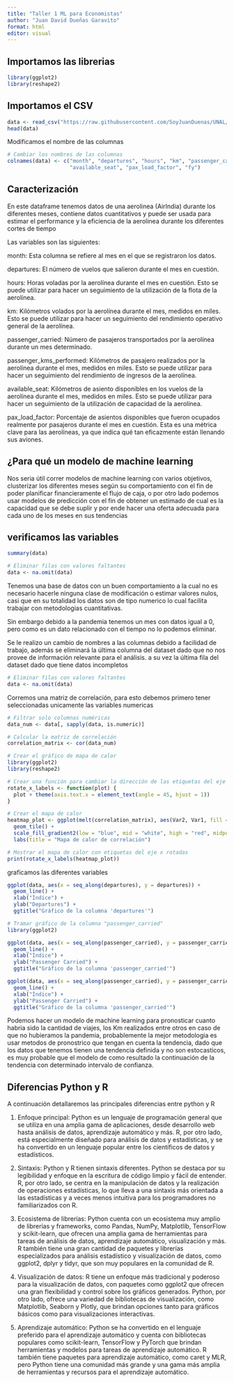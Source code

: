 ```yaml
---
title: "Taller 1 ML para Economistas"
author: "Juan David Dueñas Garavito"
format: html
editor: visual
---
```


## Importamos las librerias

```r
library(ggplot2)
library(reshape2)
```

## Importamos el CSV

```r
data <- read_csv("https://raw.githubusercontent.com/SoyJuanDuenas/UNAL/master/ML_para_economistas/AirIndia%20(International).csv", show_col_types = FALSE)
head(data)
```

Modificamos el nombre de las columnas

```r
# Cambiar los nombres de las columnas
colnames(data) <- c("month", "departures", "hours", "km", "passenger_carried", "passenger_kms_performed",
                    "available_seat", "pax_load_factor", "fy")

```

## Caracterización

En este dataframe tenemos datos de una aerolinea (AirIndia) durante los diferentes meses, contiene datos cuantitativos y puede ser usada para estimar el performance y la eficiencia de la aerolinea durante los diferentes cortes de tiempo

Las variables son las siguientes:

month: Esta columna se refiere al mes en el que se registraron los datos.

departures: El número de vuelos que salieron durante el mes en cuestión.

hours: Horas voladas por la aerolínea durante el mes en cuestión. Esto se puede utilizar para hacer un seguimiento de la utilización de la flota de la aerolínea.

km: Kilómetros volados por la aerolínea durante el mes, medidos en miles. Esto se puede utilizar para hacer un seguimiento del rendimiento operativo general de la aerolínea.

passenger_carried: Número de pasajeros transportados por la aerolínea durante un mes determinado.

passenger_kms_performed: Kilómetros de pasajero realizados por la aerolínea durante el mes, medidos en miles. Esto se puede utilizar para hacer un seguimiento del rendimiento de ingresos de la aerolínea.

available_seat: Kilómetros de asiento disponibles en los vuelos de la aerolínea durante el mes, medidos en miles. Esto se puede utilizar para hacer un seguimiento de la utilización de capacidad de la aerolínea.

pax_load_factor: Porcentaje de asientos disponibles que fueron ocupados realmente por pasajeros durante el mes en cuestión. Esta es una métrica clave para las aerolíneas, ya que indica qué tan eficazmente están llenando sus aviones.

## ¿Para qué un modelo de machine learning

Nos seria útil correr modelos de machine learning con varios objetivos, clusterizar los diferentes meses según su comportamiento con el fin de poder planificar financieramente el flujo de caja, o por otro lado podemos usar modelos de predicción con el fin de obtener un estimado de cual es la capacidad que se debe suplir y por ende hacer una oferta adecuada para cada uno de los meses en sus tendencias

## verificamos las variables

```r
summary(data)
```

```r
# Eliminar filas con valores faltantes
data <- na.omit(data)

```

Tenemos una base de datos con un buen comportamiento a la cual no es necesario hacerle ninguna clase de modificación o estimar valores nulos, casi que en su totalidad los datos son de tipo numerico lo cual facilita trabajar con metodologias cuantitativas.

Sin embargo debido a la pandemia tenemos un mes con datos igual a 0, pero como es un dato relacionado con el tiempo no lo podemos eliminar.

Se le realizo un cambio de nombres a las columnas debido a facilidad de trabajo, además se eliminará la última columna del dataset dado que no nos provee de información relevante para el análisis. a su vez la última fila del dataset dado que tiene datos incompletos

```r
# Eliminar filas con valores faltantes
data <- na.omit(data)
```

Corremos una matriz de correlación, para esto debemos primero tener seleccionadas unicamente las variables numericas

```r
# Filtrar solo columnas numéricas
data_num <- data[, sapply(data, is.numeric)]

# Calcular la matriz de correlación
correlation_matrix <- cor(data_num)

# Crear el gráfico de mapa de calor
library(ggplot2)
library(reshape2)

# Crear una función para cambiar la dirección de las etiquetas del eje x
rotate_x_labels <- function(plot) {
  plot + theme(axis.text.x = element_text(angle = 45, hjust = 1))
}

# Crear el mapa de calor
heatmap_plot <- ggplot(melt(correlation_matrix), aes(Var2, Var1, fill = value)) +
  geom_tile() +
  scale_fill_gradient2(low = "blue", mid = "white", high = "red", midpoint = 0) +
  labs(title = "Mapa de calor de correlación")

# Mostrar el mapa de calor con etiquetas del eje x rotadas
print(rotate_x_labels(heatmap_plot))


```

graficamos las diferentes variables

```r
ggplot(data, aes(x = seq_along(departures), y = departures)) +
  geom_line() +
  xlab("Índice") +
  ylab("Departures") +
  ggtitle("Gráfico de la columna 'departures'")
```

```r
# Tramar gráfico de la columna "passenger_carried"
library(ggplot2)

ggplot(data, aes(x = seq_along(passenger_carried), y = passenger_carried)) +
  geom_line() +
  xlab("Índice") +
  ylab("Passenger Carried") +
  ggtitle("Gráfico de la columna 'passenger_carried'")

```

```r
ggplot(data, aes(x = seq_along(passenger_carried), y = passenger_carried)) +
  geom_line() +
  xlab("Índice") +
  ylab("Passenger Carried") +
  ggtitle("Gráfico de la columna 'passenger_carried'")
```

Podemos hacer un modelo de machine learning para pronosticar cuanto habria sido la cantidad de viajes, los Km realizados entre otros en caso de que no hubieramos la pandemia, probablemente la mejor metodologia es usar metodos de pronostrico que tengan en cuenta la tendencia, dado que los datos que tenemos tienen una tendencia definida y no son estocasticos, es muy probable que el modelo de como resultado la continuación de la tendencia con determinado intervalo de confianza.

## Diferencias Python y R

A continuación detallaremos las principales diferencias entre python y R

1.  Enfoque principal: Python es un lenguaje de programación general que se utiliza en una amplia gama de aplicaciones, desde desarrollo web hasta análisis de datos, aprendizaje automático y más. R, por otro lado, está especialmente diseñado para análisis de datos y estadísticas, y se ha convertido en un lenguaje popular entre los científicos de datos y estadísticos.

2.  Sintaxis: Python y R tienen sintaxis diferentes. Python se destaca por su legibilidad y enfoque en la escritura de código limpio y fácil de entender. R, por otro lado, se centra en la manipulación de datos y la realización de operaciones estadísticas, lo que lleva a una sintaxis más orientada a las estadísticas y a veces menos intuitiva para los programadores no familiarizados con R.

3.  Ecosistema de librerías: Python cuenta con un ecosistema muy amplio de librerías y frameworks, como Pandas, NumPy, Matplotlib, TensorFlow y scikit-learn, que ofrecen una amplia gama de herramientas para tareas de análisis de datos, aprendizaje automático, visualización y más. R también tiene una gran cantidad de paquetes y librerías especializados para análisis estadístico y visualización de datos, como ggplot2, dplyr y tidyr, que son muy populares en la comunidad de R.

4.  Visualización de datos: R tiene un enfoque más tradicional y poderoso para la visualización de datos, con paquetes como ggplot2 que ofrecen una gran flexibilidad y control sobre los gráficos generados. Python, por otro lado, ofrece una variedad de bibliotecas de visualización, como Matplotlib, Seaborn y Plotly, que brindan opciones tanto para gráficos básicos como para visualizaciones interactivas.

5.  Aprendizaje automático: Python se ha convertido en el lenguaje preferido para el aprendizaje automático y cuenta con bibliotecas populares como scikit-learn, TensorFlow y PyTorch que brindan herramientas y modelos para tareas de aprendizaje automático. R también tiene paquetes para aprendizaje automático, como caret y MLR, pero Python tiene una comunidad más grande y una gama más amplia de herramientas y recursos para el aprendizaje automático.

\
